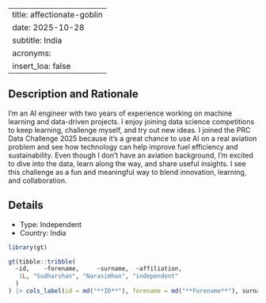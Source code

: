 
---
title: affectionate-goblin
date: 2025-10-28
subtitle: India
acronyms:
  insert_loa: false
---

## Description and Rationale

I’m an AI engineer with two years of experience working on machine learning and data-driven projects. I enjoy joining data science competitions to keep learning, challenge myself, and try out new ideas. I joined the PRC Data Challenge 2025 because it’s a great chance to use AI on a real aviation problem and see how technology can help improve fuel efficiency and sustainability. Even though I don’t have an aviation background, I’m excited to dive into the data, learn along the way, and share useful insights. I see this challenge as a fun and meaningful way to blend innovation, learning, and collaboration.

## Details

* Type: Independent
* Country: India

```r
library(gt)

gt(tibble::tribble(
  ~id,    ~forename,     ~surname,  ~affiliation,
   1L, "Sudharshan", "Narasimhan", "independent"
  )
) |> cols_label(id = md("**ID**"), forename = md("**Forename**"), surname ~ md("**Surname**"), affiliation ~ md("**Affiliation**"))
```
